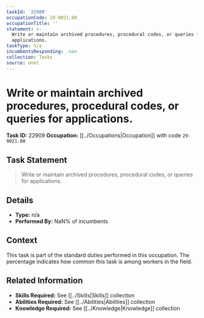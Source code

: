 ```yaml
---
taskId: '22909'
occupationCode: 29-9021.00
occupationTitle: ''
statement: >-
  Write or maintain archived procedures, procedural codes, or queries for
  applications.
taskType: n/a
incumbentsResponding: .nan
collection: Tasks
source: onet
---
```

# Write or maintain archived procedures, procedural codes, or queries for applications.

**Task ID:** 22909
**Occupation:** [[../Occupations|Occupation]] with code `29-9021.00`

## Task Statement

> Write or maintain archived procedures, procedural codes, or queries for applications.

## Details

- **Type:** n/a
- **Performed By:** NaN% of incumbents

## Context

This task is part of the standard duties performed in this occupation. The percentage indicates how common this task is among workers in the field.

## Related Information

- **Skills Required:** See [[../Skills|Skills]] collection
- **Abilities Required:** See [[../Abilities|Abilities]] collection
- **Knowledge Required:** See [[../Knowledge|Knowledge]] collection
